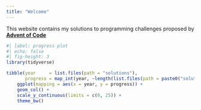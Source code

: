 ```yaml
---
title: "Welcome"
---
```


This website contains my solutions to programming challenges proposed by
[**Advent of Code**](https://adventofcode.com)

```r
#| label: progress plot
#| echo: false
#| fig-height: 3
library(tidyverse)

tibble(year     = list.files(path = "solutions"),
       progress = map_int(year, ~length(list.files(path = paste0("solutions/", .))))) |> 
    ggplot(mapping = aes(x = year, y = progress)) + 
    geom_col() +
    scale_y_continuous(limits = c(0, 25)) +
    theme_bw()
```
